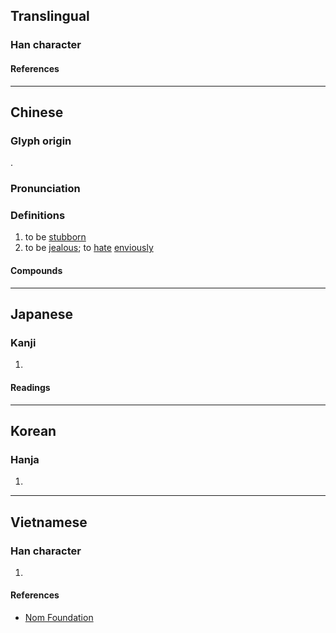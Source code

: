 {{character info/new}}
==Translingual==

===Han character===
{{Han char|rn=61|rad=心|as=04|sn=7|four=94047|canj=PJE|ids=⿰忄支}}

====References====
{{Han ref|kx=0378.060|dkj=10375|dj=0706.060|hdz=42275.140|uh=5FEE}}

----

==Chinese==
{{zh-forms}}

===Glyph origin===
{{Han etym}}
{{Han compound|心|支|ls=psc|c1=s|c2=p|t1=heart}}.

===Pronunciation===
{{zh-pron
|m=zhì
|c=zi3,gei6
|mc=y
|oc=y
|cat=v
}}

===Definitions===
{{zh-hanzi}}

# to be [[stubborn]]
# to be [[jealous]]; to [[hate]] [[envious]]ly

====Compounds====
{{zh-der|不忮不求}}

----

==Japanese==

===Kanji===
{{ja-kanji|grade=|rs=心04}}

# {{rfdef|ja|sort=心04}}

====Readings====
{{ja-readings
|on=し, き, ぎ
|kun=さからう
}}

----

==Korean==

===Hanja===
{{ko-hanja|기}}

# {{rfdef|ko|sort=心04}}

----

==Vietnamese==

===Han character===
{{vi-readings|rs=心04|reading=kĩ}}

# {{rfdef|vi|sort=心04}}

====References====
* [http://nomfoundation.org/common/nom_details.php?codepoint=5fee Nom Foundation]